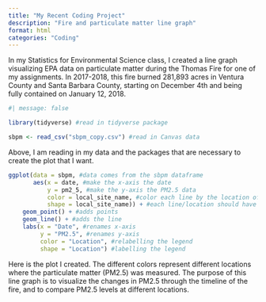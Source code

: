 ```yaml
---
title: "My Recent Coding Project"
description: "Fire and particulate matter line graph"
format: html
categories: "Coding"
---
```

In my Statistics for Environmental Science class, I created a line graph visualizing EPA data on particulate matter during the Thomas Fire for one of my assignments. In 2017-2018, this fire burned 281,893 acres in Ventura County and Santa Barbara County, starting on December 4th and being fully contained on January 12, 2018. 

```r
#| message: false

library(tidyverse) #read in tidyverse package

sbpm <- read_csv("sbpm_copy.csv") #read in Canvas data
```

Above, I am reading in my data and the packages that are necessary to create the plot that I want.

```r
ggplot(data = sbpm, #data comes from the sbpm dataframe
       aes(x = date, #make the x-axis the date
           y = pm2_5, #make the y-axis the PM2.5 data
           color = local_site_name, #color each line by the location of the sensor
           shape = local_site_name)) + #each line/location should have a different shape to be redundant
    geom_point() + #adds points
    geom_line() + #adds the line
    labs(x = "Date", #renames x-axis
         y = "PM2.5", #renames y-axis
         color = "Location", #relabelling the legend
         shape = "Location") #labelling the legend
```

Here is the plot I created. The different colors represent different locations where the particulate matter (PM2.5) was measured. The purpose of this line graph is to visualize the changes in PM2.5 through the timeline of the fire, and to compare PM2.5 levels at different locations. 